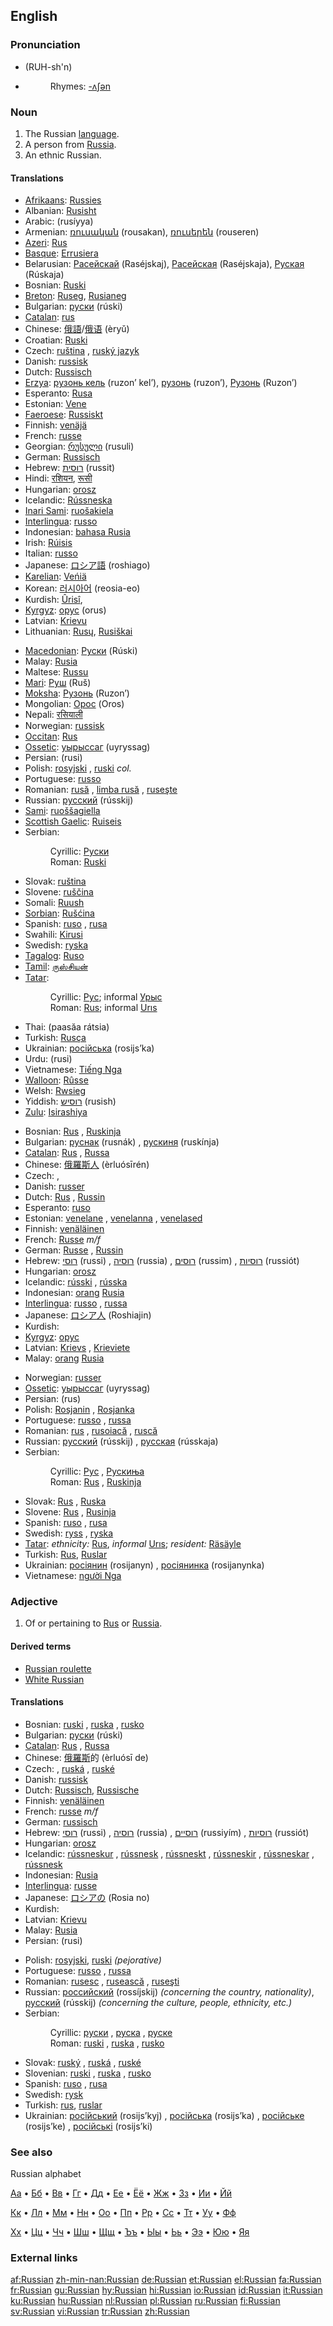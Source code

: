{{interwiktionary|code=ru}}
{{wikipedia}}
==English==

===Pronunciation===
* {{IPA|/'rʌʃ(ə)n/}}  (RUH-sh'n)
* {{audio|en-us-Russian.ogg|Audio (US)}}
*: Rhymes: [[Rhymes:English:-ʌʃən|-ʌʃən]]

===Noun===
{{en-noun}}

# The Russian [[language]].
# A person from [[Russia]].
# An ethnic Russian.

====Translations====
{{trans-top|the Russian language}}
* [[Afrikaans]]: [[Russies]]
* Albanian: [[Rusisht]]
* Arabic: {{ARchar|[[روسية]]}} (rusíyya) {{f}}
* Armenian: [[ռուսական]] (rousakan), [[ռուսերեն]] (rouseren)
* [[Azeri]]: [[Rus]]
* [[Basque]]: [[Errusiera]]
* Belarusian: [[Расейскай]] (Raséjskaj), [[Расейская]] (Raséjskaja), [[Руская]] (Rúskaja)
* Bosnian: [[Ruski]] {{m}}
* [[Breton]]: [[Ruseg]], [[Rusianeg]]
* Bulgarian: [[руски]] (rúski) {{m}}
* [[Catalan]]: [[rus]] {{m}}
* Chinese: [[俄語]]/[[俄语]] (èryǔ)
* Croatian: [[Ruski]] {{m}}
* Czech: [[ruština]] {{f}}, [[ruský jazyk]] {{m}}
* Danish: [[russisk]]
* Dutch: [[Russisch]]
* [[Erzya]]: [[рузонь кель]] (ruzon’ kel’), [[рузонь]] (ruzon’), [[Рузонь]] (Ruzon’)
* Esperanto: [[Rusa]]
* Estonian: [[Vene]]
* [[Faeroese]]: [[Russiskt]]
* Finnish: [[venäjä]]
* French: [[russe]] {{m}}
* Georgian: [[რუსული]] (rusuli)
* German: [[Russisch]] {{n}}
* Hebrew: [[רוסית]] (russit)
* Hindi: [[रशियन]], [[रूसी]] <!--Transliteration needed.-->
* Hungarian: [[orosz]]
* Icelandic: [[Rússneska]]
* [[Inari Sami]]: [[ruošakiela]]
* [[Interlingua]]: [[russo]]
* Indonesian: [[bahasa Rusia]]
* Irish: [[Rúisis]]
* Italian: [[russo]]
* Japanese: [[ロシア語]] (roshiago)
* [[Karelian]]: [[Veńiä]]
* Korean: [[러시아어]] (reosia-eo)
* Kurdish: [[Ûrisî]], {{KUchar|[[ڕوسی]]}}
* [[Kyrgyz]]: [[орус]] (orus)
* Latvian: [[Krievu]]
* Lithuanian: [[Rusų]], [[Rusiškai]]
{{trans-mid}}
* [[Macedonian]]: [[Руски]] (Rúski)
* Malay: [[Rusia]]
* Maltese: [[Russu]]
* [[Mari]]: [[Руш]] (Ruš)
* [[Moksha]]: [[Рузонь]] (Ruzon’)
* Mongolian: [[Орос]] (Oros)
* Nepali: [[रसियाली]]
* Norwegian: [[russisk]]
* [[Occitan]]: [[Rus]]
* [[Ossetic]]: [[уырыссаг]] (uyryssag)
* Persian: {{FAchar|[[روسی]]}} (rusi)
* Polish: [[rosyjski]] {{m}}, [[ruski]] {{m}} ''col.''
* Portuguese: [[russo]] {{m}}
* Romanian: [[rusă]] {{f}}, [[limba rusă]] {{f}}, [[ruseşte]] {{italbrac|adverbial}}
* Russian: [[русский]] (rússkij) {{m}}
* [[Sami]]: [[ruoššagiella]]
* [[Scottish Gaelic]]: [[Ruiseis]] {{f}}
* Serbian:
*: Cyrillic: [[Руски]] {{m}}
*: Roman: [[Ruski]] {{m}}
* Slovak: [[ruština]] {{f}}
* Slovene: [[ruščina]] {{f}}
* Somali: [[Ruush]]
* [[Sorbian]]: [[Rušćina]]
* Spanish: [[ruso]] {{m}} , [[rusa]] {{f}}
* Swahili: [[Kirusi]]
* Swedish: [[ryska]]
* [[Tagalog]]: [[Ruso]]
* [[Tamil]]: [[ருஸ்சியன்]]
* [[Tatar]]:
*: Cyrillic: [[Рус]]; informal [[Урыс]]
*: Roman: [[Rus]]; informal [[Urıs]]
* Thai: {{THchar|[[ภาษารัสเซีย]]}} (paasăa rátsia)
* Turkish: [[Rusça]]
* Ukrainian: [[російська]] (rosijs’ka)
* Urdu: {{URchar|[[روسی]]}} (rusi)
* Vietnamese: [[Tiếng Nga]]
* [[Walloon]]: [[Rûsse]]
* Welsh: [[Rwsieg]]
* Yiddish: [[רוסיש]] (rusish)
* [[Zulu]]: [[Isirashiya]]
{{trans-bottom}}

{{trans-top|a person from Russia}}
* Bosnian: [[Rus]] {{m}}, [[Ruskinja]] {{f}}
* Bulgarian: [[руснак]] (rusnák) {{m}}, [[рускиня]] (ruskínja) {{f}}
* [[Catalan]]: [[Rus]] {{m}}, [[Russa]] {{f}}
* Chinese: [[俄羅斯人]] (èrluósīrén)
* Czech: {{t-|cs|Rus}} {{m}}, {{t|cs|Ruska}} {{f}}
* Danish: [[russer]]
* Dutch: [[Rus]] {{m}}, [[Russin]] {{f}}
* Esperanto: [[ruso]]
* Estonian: [[venelane]] {{m}}, [[venelanna]] {{f}}, [[venelased]] {{p}}
* Finnish: [[venäläinen]]
* French: [[Russe]] ''m/f''
* German: [[Russe]] {{m}}, [[Russin]] {{f}}
* Hebrew: [[רוסי]] (russi) {{m}}, [[רוסיה]] (russia) {{f}}, [[רוסים]] (russim) {{p}}, [[רוסיות]] (russiót) {{f|p}}
* Hungarian: [[orosz]]
* Icelandic: [[rússki]] {{m}}, [[rússka]] {{f}}
* Indonesian: [[orang]] [[Rusia]]
* [[Interlingua]]: [[russo]] {{m}}, [[russa]] {{f}}
* Japanese: [[ロシア人]] (Roshiajin)
* Kurdish: {{KUchar|[[ڕوسی]]}}
* [[Kyrgyz]]: [[орус]]
* Latvian: [[Krievs]] {{m}}, [[Krieviete]] {{f}}
* Malay: [[orang]] [[Rusia]]
{{trans-mid}}
* Norwegian: [[russer]]
* [[Ossetic]]: [[уырыссаг]] (uyryssag)
* Persian: {{FAchar|[[روس]]}} (rus)
* Polish: [[Rosjanin]] {{m}}, [[Rosjanka]] {{f}}
* Portuguese: [[russo]] {{m}}, [[russa]] {{f}}
* Romanian: [[rus]] {{m}}, [[rusoiacă]] {{f}}, [[ruscă]] {{f}}
* Russian: [[русский]] (rússkij) {{m}}, [[русская]] (rússkaja) {{f}}
* Serbian:
*: Cyrillic: [[Рус]] {{m}}, [[Рускиња]] {{f}}
*: Roman: [[Rus]] {{m}}, [[Ruskinja]] {{f}}
* Slovak: [[Rus]] {{m}}, [[Ruska]] {{f}}
* Slovene: [[Rus]] {{m}}, [[Rusinja]] {{f}}
* Spanish: [[ruso]] {{m}}, [[rusa]] {{f}}
* Swedish: [[ryss]] {{m}}, [[ryska]] {{f}}
* [[Tatar]]: ''ethnicity:'' [[Rus]], ''informal'' [[Urıs]]; ''resident:'' [[Räsäyle]]
* Turkish: [[Rus]], [[Ruslar]] {{p}}
* Ukrainian: [[росіянин]] (rosijanyn) {{m}}, [[росіянинка]] (rosijanynka) {{f}}
* Vietnamese: [[người Nga]]
{{trans-bottom}}

===Adjective===
{{en-adj}}

# Of or pertaining to [[Rus]] or [[Russia]].

====Derived terms====
* [[Russian roulette]]
* [[White Russian]]

====Translations====
{{top}}
* Bosnian: [[ruski]] {{m}}, [[ruska]] {{f}}, [[rusko]] {{n}}
* Bulgarian: [[руски]] (rúski) {{m}}
* [[Catalan]]: [[Rus]] {{m}}, [[Russa]] {{f}}
* Chinese: [[俄羅斯]]的 (èrluósī de)
* Czech: {{t|cs|ruský}} {{m}}, [[ruská]] {{f}}, [[ruské]] {{n}}
* Danish: [[russisk]]
* Dutch: [[Russisch]], [[Russische]]
* Finnish: [[venäläinen]]
* French: [[russe]] ''m/f''
* German: [[russisch]]
* Hebrew: [[רוסי]] (russi) {{m}}, [[רוסיה]] (russia) {{f}}, [[רוסיים]] (russiyím) {{p}}, [[רוסיות]] (russiót) {{f|p}}
* Hungarian: [[orosz]]
* Icelandic: [[rússneskur]] {{m}}, [[rússnesk]] {{f}}, [[rússneskt]] {{n}}, [[rússneskir]] {{m|p}}, [[rússneskar]] {{f|p}}, [[rússnesk]] {{n|p}}
* Indonesian: [[Rusia]]
* [[Interlingua]]: [[russe]]
* Japanese: [[ロシア]]の (Rosia no)
* Kurdish: {{KUchar|[[ڕوسی]]}}
* Latvian: [[Krievu]]
* Malay: [[Rusia]]
* Persian: {{FAchar|[[روسی]]}} (rusi)
{{mid}}
* Polish: [[rosyjski]], [[ruski]] ''(pejorative)''
* Portuguese: [[russo]] {{m}}, [[russa]] {{f}}
* Romanian: [[rusesc]] {{m}}, [[rusească]] {{f}}, [[ruseşti]] {{p}}
* Russian: [[российский]] (rossíjskij) {{m}} ''(concerning the country, nationality)'', [[русский]] (rússkij) {{m}} ''(concerning the culture, people, ethnicity, etc.)''
* Serbian:
*: Cyrillic: [[руски]] {{m}}, [[руска]] {{f}}, [[руске]] {{n}}
*: Roman: [[ruski]] {{m}}, [[ruska]] {{f}}, [[rusko]] {{n}}
* Slovak: [[ruský]] {{m}}, [[ruská]] {{f}}, [[ruské]] {{n}}
* Slovenian: [[ruski]] {{m}}, [[ruska]] {{f}}, [[rusko]] {{n}}
* Spanish: [[ruso]] {{m}}, [[rusa]] {{f}}
* Swedish: [[rysk]]
* Turkish: [[rus]], [[ruslar]] {{p}}
* Ukrainian: [[російський]] (rosijs’kyj) {{m}}, [[російська]] (rosijs’ka) {{f}}, [[російське]] (rosijs’ke) {{n}}, [[російські]] (rosijs’ki) {{p}}
{{bottom}}

===See also===
;Russian alphabet
[[Index:Russian/а|Аа]] • [[Index:Russian/б|Бб]] • [[Index:Russian/в|Вв]] • [[Index:Russian/г|Гг]] • [[Index:Russian/д|Дд]] • [[Index:Russian/е|Ее]] • [[Index:Russian/ё|Ёё]] • [[Index:Russian/ж|Жж]] • [[Index:Russian/з|Зз]] • [[Index:Russian/и|Ии]] • [[Index:Russian/й|Йй]]

[[Index:Russian/к|Кк]] • [[Index:Russian/л|Лл]] • [[Index:Russian/м|Мм]] • [[Index:Russian/н|Нн]] • [[Index:Russian/о|Оо]] • [[Index:Russian/п|Пп]] • [[Index:Russian/р|Рр]] • [[Index:Russian/с|Сс]] • [[Index:Russian/т|Тт]] • [[Index:Russian/у|Уу]] • [[Index:Russian/ф|Фф]]

[[Index:Russian/х|Хх]] • [[Index:Russian/ц|Цц]] • [[Index:Russian/ч|Чч]] • [[Index:Russian/ш|Шш]] • [[Index:Russian/щ|Щщ]] • [[Index:Russian/ъ|Ъъ]] • [[Index:Russian/ы|Ыы]] • [[Index:Russian/ь|Ьь]] • [[Index:Russian/э|Ээ]] • [[Index:Russian/ю|Юю]] • [[Index:Russian/я|Яя]]

===External links===
{{ethnologue|code=rus}}

[[af:Russian]]
[[zh-min-nan:Russian]]
[[de:Russian]]
[[et:Russian]]
[[el:Russian]]
[[fa:Russian]]
[[fr:Russian]]
[[gu:Russian]]
[[hy:Russian]]
[[hi:Russian]]
[[io:Russian]]
[[id:Russian]]
[[it:Russian]]
[[ku:Russian]]
[[hu:Russian]]
[[nl:Russian]]
[[pl:Russian]]
[[ru:Russian]]
[[fi:Russian]]
[[sv:Russian]]
[[vi:Russian]]
[[tr:Russian]]
[[zh:Russian]]